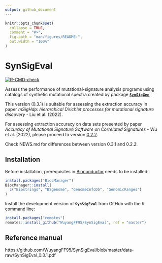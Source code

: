 ```yaml
---
output: github_document
---
```


<!-- README.md is generated from README.Rmd. Please edit that file -->

```r
knitr::opts_chunk$set(
  collapse = TRUE,
  comment = "#>",
  fig.path = "man/figures/README-",
  out.width = "100%"
)
```
# SynSigEval

<!-- badges: start -->

[![R-CMD-check](https://github.com/WuyangFF95/SynSigEval/workflows/R-CMD-check/badge.svg)](https://github.com/WuyangFF95/SynSigEval/actions)
<!-- badges: end -->

Assess the performance of mutational-signature analysis
programs using catalogs of synthetic mutational spectra created
by package [**`SynSigGen`**](https://github.com/steverozen/SynSigGen).

This version (0.3.1) is suitable for assessing the extraction accuracy in paper
*mSigHdp: hierarchical Dirichlet processes for mutational signature discovery*
- Liu et al. (2022). 

For assessing extraction accuracy on data sets presented by paper
*Accuracy of Mutational Signature Software on Correlated Signatures*
- Wu et al. (2022), please proceed to version 
[0.2.2](https://github.com/WuyangFF95/SynSigEval/tree/0.2.2).

Check NEWS.md for differences between version 0.3.1 and 0.2.2. 

## Installation

Before installation, prerequisites in 
[Bioconductor](https://www.bioconductor.org/)
needs to be installed:

```r
install.packages("BiocManager")
BiocManager::install(
  c("Biostrings", "BSgenome", "GenomeInfoDb", "GenomicRanges")
)
```

Install the development version of **`SynSigEval`** from GitHub
with the R command line:

``` r
install.packages("remotes")
remotes::install_github("WuyangFF95/SynSigEval", ref = "master")
```

## Reference manual

https://github.com/WuyangFF95/SynSigEval/blob/master/data-raw/SynSigEval_0.3.1.pdf
